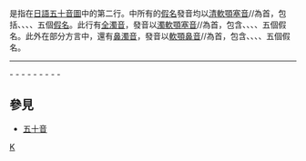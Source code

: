 {{Unreferenced|time=2017-12-23T13:53:05+00:00}}
{{日語五十音}}
'''{{lang|ja|か行}}'''是指在[[日語|日語]][[五十音圖|五十音圖]]中的第二行。{{lang|ja|か行}}中所有的[[日語假名|假名]]發音均以[[清軟顎塞音|清軟顎塞音]]/{{IPA link|k}}/為首，包括{{lang|ja|[[か|か]]}}、{{lang|ja|[[き|き]]}}、{{lang|ja|[[く|く]]}}、{{lang|ja|[[け|け]]}}、{{lang|ja|[[こ|こ]]}}五個[[日語假名|假名]]。此行有[[浊音符|全濁音]]，發音以[[濁軟顎塞音|濁軟顎塞音]]/{{IPA link|ɡ}}/為首，包含{{lang|ja|が}}、{{lang|ja|ぎ}}、{{lang|ja|ぐ}}、{{lang|ja|げ}}、{{lang|ja|ご}}五個假名。此外在部分方言中，還有[[鼻濁音|鼻濁音]]，發音以[[軟顎鼻音|軟顎鼻音]]/{{IPA link|ŋ}}/為首，包含{{lang|ja|か゚}}、{{lang|ja|き゚}}、{{lang|ja|く゚}}、{{lang|ja|け゚}}、{{lang|ja|こ゚}}五個假名。
----
{{lang|ja|[[あ行|あ行]]}} - {{lang|ja|か行}} - {{lang|ja|[[さ行|さ行]]}} - {{lang|ja|[[た行|た行]]}} - {{lang|ja|[[な行|な行]]}} - {{lang|ja|[[は行|は行]]}} - {{lang|ja|[[ま行|ま行]]}} - {{lang|ja|[[や行|や行]]}} - {{lang|ja|[[ら行|ら行]]}} - {{lang|ja|[[わ行|わ行]]}}

== 參見 ==
* [[五十音|五十音]]

[[Category:日語假名|K]]